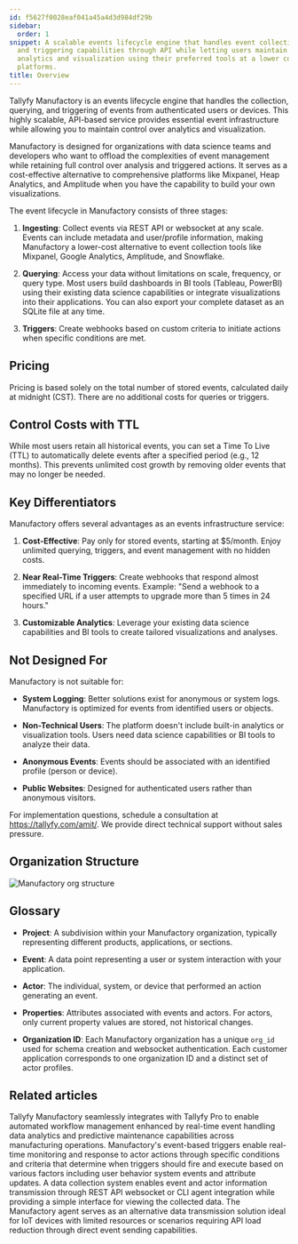 ```yaml
---
id: f5627f0028eaf041a45a4d3d984df29b
sidebar:
  order: 1
snippet: A scalable events lifecycle engine that handles event collection querying
  and triggering capabilities through API while letting users maintain control over
  analytics and visualization using their preferred tools at a lower cost than traditional
  platforms.
title: Overview
---
```


Tallyfy Manufactory is an events lifecycle engine that handles the collection, querying, and triggering of events from authenticated users or devices. This highly scalable, API-based service provides essential event infrastructure while allowing you to maintain control over analytics and visualization.

Manufactory is designed for organizations with data science teams and developers who want to offload the complexities of event management while retaining full control over analysis and triggered actions. It serves as a cost-effective alternative to comprehensive platforms like Mixpanel, Heap Analytics, and Amplitude when you have the capability to build your own visualizations.

The event lifecycle in Manufactory consists of three stages:

1. **Ingesting**: Collect events via REST API or websocket at any scale. Events can include metadata and user/profile information, making Manufactory a lower-cost alternative to event collection tools like Mixpanel, Google Analytics, Amplitude, and Snowflake.

2. **Querying**: Access your data without limitations on scale, frequency, or query type. Most users build dashboards in BI tools (Tableau, PowerBI) using their existing data science capabilities or integrate visualizations into their applications. You can also export your complete dataset as an SQLite file at any time.

3. **Triggers**: Create webhooks based on custom criteria to initiate actions when specific conditions are met.

## Pricing

Pricing is based solely on the total number of stored events, calculated daily at midnight (CST). There are no additional costs for queries or triggers.

## Control Costs with TTL

While most users retain all historical events, you can set a Time To Live (TTL) to automatically delete events after a specified period (e.g., 12 months). This prevents unlimited cost growth by removing older events that may no longer be needed.

## Key Differentiators

Manufactory offers several advantages as an events infrastructure service:

1. **Cost-Effective**: Pay only for stored events, starting at $5/month. Enjoy unlimited querying, triggers, and event management with no hidden costs.

2. **Near Real-Time Triggers**: Create webhooks that respond almost immediately to incoming events. Example: "Send a webhook to a specified URL if a user attempts to upgrade more than 5 times in 24 hours."

3. **Customizable Analytics**: Leverage your existing data science capabilities and BI tools to create tailored visualizations and analyses.

## Not Designed For

Manufactory is not suitable for:

* **System Logging**: Better solutions exist for anonymous or system logs. Manufactory is optimized for events from identified users or objects.

* **Non-Technical Users**: The platform doesn't include built-in analytics or visualization tools. Users need data science capabilities or BI tools to analyze their data.

* **Anonymous Events**: Events should be associated with an identified profile (person or device).

* **Public Websites**: Designed for authenticated users rather than anonymous visitors.

For implementation questions, schedule a consultation at https://tallyfy.com/amit/. We provide direct technical support without sales pressure.

## Organization Structure

![Manufactory org structure](https://screenshots.tallyfy.com/manufactory-org-structure-v1.png)

## Glossary

* **Project**: A subdivision within your Manufactory organization, typically representing different products, applications, or sections.

* **Event**: A data point representing a user or system interaction with your application.

* **Actor**: The individual, system, or device that performed an action generating an event.

* **Properties**: Attributes associated with events and actors. For actors, only current property values are stored, not historical changes.

* **Organization ID**: Each Manufactory organization has a unique `org_id` used for schema creation and websocket authentication. Each customer application corresponds to one organization ID and a distinct set of actor profiles.


## Related articles
<CardGrid>
<LinkTitleCard header="<b>Manufactory > Use cases</b>" href="/products/manufactory/use-cases/" > Tallyfy Manufactory seamlessly integrates with Tallyfy Pro to enable automated workflow management enhanced by real-time event handling data analytics and predictive maintenance capabilities across manufacturing operations. </LinkTitleCard>
<LinkTitleCard header="<b>Manufactory > Triggers</b>" href="/products/manufactory/triggers/" > Manufactory's event-based triggers enable real-time monitoring and response to actor actions through specific conditions and criteria that determine when triggers should fire and execute based on various factors including user behavior system events and attribute updates. </LinkTitleCard>
<LinkTitleCard header="<b>Manufactory > Collector</b>" href="/products/manufactory/collector/" > A data collection system enables event and actor information transmission through REST API websocket or CLI agent integration while providing a simple interface for viewing the collected data. </LinkTitleCard>
<LinkTitleCard header="<b>Collector > Collecting events via our CLI agent</b>" href="/products/manufactory/collector/agent/" > The Manufactory agent serves as an alternative data transmission solution ideal for IoT devices with limited resources or scenarios requiring API load reduction through direct event sending capabilities. </LinkTitleCard>
</CardGrid>